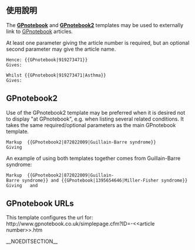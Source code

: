 <includeonly><!-- 在這裡加入模板的保護標識 --></includeonly><noinclude>{{Documentation subpage}}</noinclude>
<!-- 在本行下編輯模板說明 -->

== 使用說明 ==

The '''[[Template:GPnotebook|GPnotebook]]''' and '''[[Template:GPnotebook2|GPnotebook2]]''' templates may be used to externally link to [[GPnotebook]] articles.

At least one parameter giving the article number is required, but an optional second parameter may give the article name.

 Hence: <nowiki>{{GPnotebook|919273471}}</nowiki>
 Gives: {{GPnotebook|919273471}}

 Whilst <nowiki>{{GPnotebook|919273471|Asthma}}</nowiki>
 Gives: {{GPnotebook|919273471|Asthma}}

==GPnotebook2==
Use of the GPnotebook2 template may be preferred when it is desired not to display "at GPnotebook", e.g. when listing several related conditions. It takes the same required/optional parameters as the main GPnotebook template.

 Markup  <nowiki>{{GPnotebook2|872022009|Guillain-Barre syndrome}}</nowiki>
 Giving  {{GPnotebook2|872022009|Guillain-Barre syndrome}}

An example of using both templates together comes from Guillain-Barre syndrome:

 Markup  <nowiki>{{GPnotebook2|872022009|Guillain-Barre syndrome}} and {{GPnotebook|1395654646|Miller-Fisher syndrome}}</nowiki>
 Giving  {{GPnotebook2|872022009|Guillain-Barre syndrome}} and {{GPnotebook|1395654646|Miller-Fisher syndrome}}

==GPnotebook URLs==
This template configures the url for: <nowiki>http://www.gpnotebook.co.uk/simplepage.cfm?ID=-<<article number>>.htm</nowiki>


__NOEDITSECTION__

<!--
==See also==
* -->